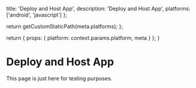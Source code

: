 
  title: 'Deploy and Host App',
  description: 'Deploy and Host App',
  platforms: ['android', 'javascript']
};

  return getCustomStaticPath(meta.platforms);
};

  return {
    props: {
      platform: context.params.platform,
      meta
    }
  };
}

# Deploy and Host App

This page is just here for testing purposes.
